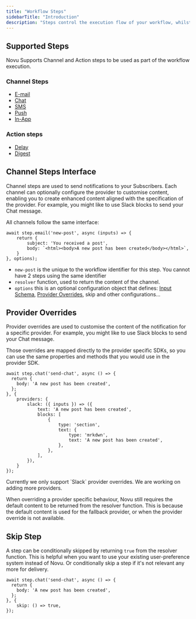 ```yaml
---
title: "Workflow Steps"
sidebarTitle: "Introduction"
description: "Steps control the execution flow of your workflow, whilst Novu provides the context of your notification delivery events back into the Workflow execution context."
---
```


## Supported Steps

Novu Supports Channel and Action steps to be used as part of the workflow execution.

### Channel Steps
- [E-mail](/echo/steps/email)
- [Chat](/echo/steps/chat)
- [SMS](/echo/steps/sms)
- [Push](/echo/steps/push)
- [In-App](/echo/steps/in-app)

### Action steps
- [Delay](/echo/steps/delay)
- [Digest](/echo/steps/digest)

## Channel Steps Interface

Channel steps are used to send notifications to your Subscribers. Each channel can optionally configure the provider to customise content, enabling you to create enhanced content aligned with the specification of the provider. For example, you might like to use Slack blocks to send your Chat message.

All channels follow the same interface:

```tsx
await step.email('new-post', async (inputs) => {
    return {
        subject: 'You received a post',
        body: `<html><body>A new post has been created</body></html>`,
    }
}, options);
```

- `new-post` is the unique to the workflow identifier for this step. You cannot have 2 steps using the same identifier
- `resolver` function, used to return the content of the channel.
- `options` this is an optional configuration object that defines: [Input Schema](/echo/concepts/inputs), [Provider Overrides](#provider-overrides), skip and other configurations...

## Provider Overrides

Provider overrides are used to customise the content of the notification for a specific provider. For example, you might like to use Slack blocks to send your Chat message.

Those overrides are mapped directly to the provider specific SDKs, so you can use the same properties and methods that you would use in the provider SDK.

```tsx
await step.chat('send-chat', async () => {
  return {
    body: 'A new post has been created',
  };
}, {
    providers: {
        slack: ({ inputs }) => ({
            text: 'A new post has been created',
            blocks: [
                {
                    type: 'section',
                    text: {
                        type: 'mrkdwn',
                        text: 'A new post has been created',
                    },
                },
            ],
        }),
    }
});
```

<Info>
    Currently we only support `Slack` provider overrides. We are working on adding more providers.
</Info>

When overriding a provider specific behaviour, Novu still requires the default content to be returned from the resolver function.
This is because the default content is used for the fallback provider, or when the provider override is not available.

## Skip Step

A step can be conditionally skipped by returning `true` from the resolver function. This is helpful when you want to use your existing user-preference system instead of Novu.
Or conditionally skip a step if it's not relevant any more for delivery.

```tsx
await step.chat('send-chat', async () => {
  return {
    body: 'A new post has been created',
  };
}, {
    skip: () => true,
});
```

